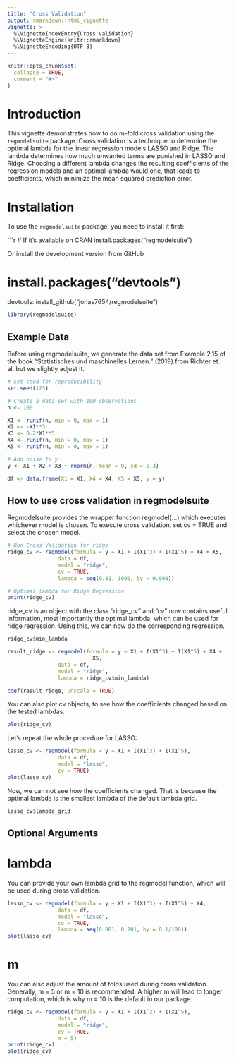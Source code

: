 ```yaml
---
title: "Cross Validation"
output: rmarkdown::html_vignette
vignette: >
  %\VignetteIndexEntry{Cross Validation}
  %\VignetteEngine{knitr::rmarkdown}
  %\VignetteEncoding{UTF-8}
---
```


```r
knitr::opts_chunk$set(
  collapse = TRUE,
  comment = "#>"
)
```


# Introduction

This vignette demonstrates how to do m-fold cross validation using the `regmodelsuite` package. Cross validation is a technique to determine the optimal lambda for the linear regression models LASSO and Ridge. The lambda determines how much unwanted terms are punished in LASSO and Ridge. Choosing a different lambda changes the resulting coefficients of the regression models and an optimal lambda
would one, that leads to coefficients, which minimize the mean squared
prediction error.

# Installation

To use the `regmodelsuite` package, you need to install it first:

\`\`\`r \# If it's available on CRAN install.packages("regmodelsuite")

Or install the development version from GitHub

# install.packages("devtools")

devtools::install_github("jonas7654/regmodelsuite")




```r
library(regmodelsuite)
```

## Example Data

Before using regmodelsuite, we generate the data set from Example 2.15 of the book "Statistisches und maschinelles Lernen." (2019) from Richter et. al. but we slightly adjust it.

```r
# Set seed for reproducibility
set.seed(123)

# Create a data set with 100 observations
n <- 100

X1 <- runif(n, min = 0, max = 1)
X2 <- -X1**3
X3 <- 0.2*X1**5
X4 <- runif(n, min = 0, max = 1)
X5 <- runif(n, min = 0, max = 1)

# Add noise to y
y <- X1 + X2 + X3 + rnorm(n, mean = 0, sd = 0.3)

df <- data.frame(X1 = X1, X4 = X4, X5 = X5, y = y)
```

## How to use cross validation in regmodelsuite

Regmodelsuite provides the wrapper function regmodel(...) which executes whichever
model is chosen. To execute cross validation, set cv = TRUE and select the chosen model. 

```r
# Run Cross Validation for ridge
ridge_cv <- regmodel(formula = y ~ X1 + I(X1^3) + I(X1^5) + X4 + X5,
                data = df,
                model = "ridge",
                cv = TRUE,
                lambda = seq(0.01, 1000, by = 0.008))

# Optimal lambda for Ridge Regression
print(ridge_cv)
```

ridge_cv is an object with the class "ridge_cv" and "cv" now contains useful information, most importantly the optimal lambda, 
which can be used for ridge regression. Using this, we can now do the corresponding
regression.

```r
ridge_cv$min_lambda

result_ridge <- regmodel(formula = y ~ X1 + I(X1^3) + I(X1^5) + X4 + 
                           X5,
                data = df,
                model = "ridge",
                lambda = ridge_cv$min_lambda)

coef(result_ridge, unscale = TRUE)
```
You can also plot cv objects, to see how the coefficients changed based on the tested lambdas.

```r
plot(ridge_cv)
```
Let's repeat the whole procedure for LASSO:

```r
lasso_cv <- regmodel(formula = y ~ X1 + I(X1^3) + I(X1^5),
                data = df,
                model = "lasso",
                cv = TRUE)
plot(lasso_cv)
```
Now, we can not see how the coefficients changed. That is because the optimal lambda is 
the smallest lambda of the default lambda grid. 

```r
lasso_cv$lambda_grid
```

## Optional Arguments

# lambda 

You can provide your own lambda grid to the regmodel function, which will be used during
cross validation.

```r
lasso_cv <- regmodel(formula = y ~ X1 + I(X1^3) + I(X1^5) + X4,
                data = df,
                model = "lasso",
                cv = TRUE,
                lambda = seq(0.001, 0.201, by = 0.1/100))
plot(lasso_cv)
```

# m

You can also adjust the amount of folds used during cross validation. Generally, m = 5 or m = 10 is recommended. A higher m will lead to longer computation, which is why m = 10 is the default in our package. 

```r
ridge_cv <- regmodel(formula = y ~ X1 + I(X1^3) + I(X1^5),
                data = df,
                model = "ridge",
                cv = TRUE,
                m = 5)
print(ridge_cv)
plot(ridge_cv)
```
